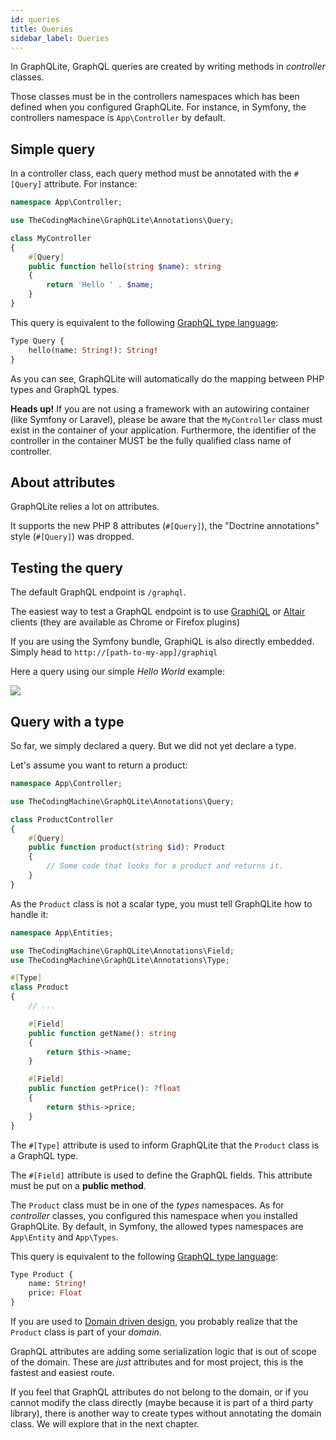 ```yaml
---
id: queries
title: Queries
sidebar_label: Queries
---
```


In GraphQLite, GraphQL queries are created by writing methods in *controller* classes.

Those classes must be in the controllers namespaces which has been defined when you configured GraphQLite.
For instance, in Symfony, the controllers namespace is `App\Controller` by default.

## Simple query

In a controller class, each query method must be annotated with the `#[Query]` attribute. For instance:

```php
namespace App\Controller;

use TheCodingMachine\GraphQLite\Annotations\Query;

class MyController
{
    #[Query]
    public function hello(string $name): string
    {
        return 'Hello ' . $name;
    }
}
```

This query is equivalent to the following [GraphQL type language](https://graphql.org/learn/schema/#type-language):

```graphql
Type Query {
    hello(name: String!): String!
}
```

As you can see, GraphQLite will automatically do the mapping between PHP types and GraphQL types.

<div class="alert alert--warning"><strong>Heads up!</strong> If you are not using a framework with an autowiring container (like Symfony or Laravel), please be aware that the <code>MyController</code> class must exist in the container of your application. Furthermore, the identifier of the controller in the container MUST be the fully qualified class name of controller.</div>

## About attributes

GraphQLite relies a lot on attributes.

It supports the new PHP 8 attributes (`#[Query]`), the "Doctrine annotations" style (`#[Query]`) was dropped.

## Testing the query

The default GraphQL endpoint is `/graphql`.

The easiest way to test a GraphQL endpoint is to use [GraphiQL](https://github.com/graphql/graphiql) or
[Altair](https://altair.sirmuel.design/) clients (they are available as Chrome or Firefox plugins)

<div class="alert alert--info">
    If you are using the Symfony bundle, GraphiQL is also directly embedded.<br />
    Simply head to <code>http://[path-to-my-app]/graphiql</code>
</div>

Here a query using our simple *Hello World* example:

![](/img/query1.png)

## Query with a type

So far, we simply declared a query. But we did not yet declare a type.

Let's assume you want to return a product:

```php
namespace App\Controller;

use TheCodingMachine\GraphQLite\Annotations\Query;

class ProductController
{
    #[Query]
    public function product(string $id): Product
    {
        // Some code that looks for a product and returns it.
    }
}
```


As the `Product` class is not a scalar type, you must tell GraphQLite how to handle it:

```php
namespace App\Entities;

use TheCodingMachine\GraphQLite\Annotations\Field;
use TheCodingMachine\GraphQLite\Annotations\Type;

#[Type]
class Product
{
    // ...

    #[Field]
    public function getName(): string
    {
        return $this->name;
    }

    #[Field]
    public function getPrice(): ?float
    {
        return $this->price;
    }
}
```

The `#[Type]` attribute is used to inform GraphQLite that the `Product` class is a GraphQL type.

The `#[Field]` attribute is used to define the GraphQL fields. This attribute must be put on a **public method**.

The `Product` class must be in one of the *types* namespaces. As for *controller* classes, you configured this namespace when you installed
GraphQLite. By default, in Symfony, the allowed types namespaces are `App\Entity` and `App\Types`.

This query is equivalent to the following [GraphQL type language](https://graphql.org/learn/schema/#type-language):

```graphql
Type Product {
    name: String!
    price: Float
}
```

<div class="alert alert--info">
    <p>If you are used to  <a href="https://en.wikipedia.org/wiki/Domain-driven_design">Domain driven design</a>, you probably
    realize that the <code>Product</code> class is part of your <i>domain</i>.</p>
    <p>GraphQL attributes are adding some serialization logic that is out of scope of the domain.
    These are <i>just</i> attributes and for most project, this is the fastest and easiest route.</p>
    <p>If you feel that GraphQL attributes do not belong to the domain, or if you cannot modify the class
    directly (maybe because it is part of a third party library), there is another way to create types without annotating
    the domain class. We will explore that in the next chapter.</p>
</div>
